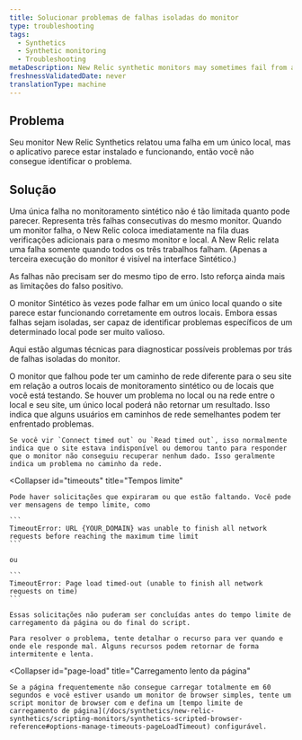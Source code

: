 ```yaml
---
title: Solucionar problemas de falhas isoladas do monitor
type: troubleshooting
tags:
  - Synthetics
  - Synthetic monitoring
  - Troubleshooting
metaDescription: New Relic synthetic monitors may sometimes fail from a single location. Identify issues specific to a particular location to help troubleshoot.
freshnessValidatedDate: never
translationType: machine
---
```


## Problema

Seu monitor New Relic Synthetics relatou uma falha em um único local, mas o aplicativo parece estar instalado e funcionando, então você não consegue identificar o problema.

## Solução

Uma única falha no monitoramento sintético não é tão limitada quanto pode parecer. Representa três falhas consecutivas do mesmo monitor. Quando um monitor falha, o New Relic coloca imediatamente na fila duas verificações adicionais para o mesmo monitor e local. A New Relic relata uma falha somente quando todos os três trabalhos falham. (Apenas a terceira execução do monitor é visível na interface Sintético.)

As falhas não precisam ser do mesmo tipo de erro. Isto reforça ainda mais as limitações do falso positivo.

O monitor Sintético às vezes pode falhar em um único local quando o site parece estar funcionando corretamente em outros locais. Embora essas falhas sejam isoladas, ser capaz de identificar problemas específicos de um determinado local pode ser muito valioso.

Aqui estão algumas técnicas para diagnosticar possíveis problemas por trás de falhas isoladas do monitor.

<CollapserGroup>
  <Collapser
    id="network-path"
    title="Caminho de rede"
  >
    O monitor que falhou pode ter um caminho de rede diferente para o seu site em relação a outros locais de monitoramento sintético ou de locais que você está testando. Se houver um problema no local ou na rede entre o local e seu site, um único local poderá não retornar um resultado. Isso indica que alguns usuários em caminhos de rede semelhantes podem ter enfrentado problemas.

    Se você vir `Connect timed out` ou `Read timed out`, isso normalmente indica que o site estava indisponível ou demorou tanto para responder que o monitor não conseguiu recuperar nenhum dado. Isso geralmente indica um problema no caminho da rede.
  </Collapser>

  <Collapser
    id="timeouts"
    title="Tempos limite"
  >
    Pode haver solicitações que expiraram ou que estão faltando. Você pode ver mensagens de tempo limite, como

    ```
    TimeoutError: URL {YOUR_DOMAIN} was unable to finish all network requests before reaching the maximum time limit
    ```

    ou

    ```
    TimeoutError: Page load timed-out (unable to finish all network requests on time)
    ```

    Essas solicitações não puderam ser concluídas antes do tempo limite de carregamento da página ou do final do script.

    Para resolver o problema, tente detalhar o recurso para ver quando e onde ele responde mal. Alguns recursos podem retornar de forma intermitente e lenta.
  </Collapser>

  <Collapser
    id="page-load"
    title="Carregamento lento da página"
  >
    Se a página frequentemente não consegue carregar totalmente em 60 segundos e você estiver usando um monitor de browser simples, tente um script monitor de browser com e defina um [tempo limite de carregamento de página](/docs/synthetics/new-relic-synthetics/scripting-monitors/synthetics-scripted-browser-reference#options-manage-timeouts-pageLoadTimeout) configurável.
  </Collapser>
</CollapserGroup>